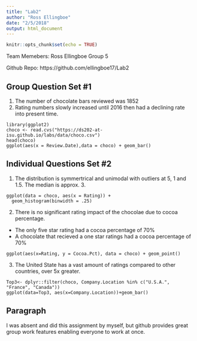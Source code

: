 ```yaml
---
title: "Lab2"
author: "Ross Ellingboe"
date: "2/5/2018"
output: html_document
---
```


```r
knitr::opts_chunk$set(echo = TRUE)
```

Team Memebers: Ross Ellingboe
Group 5

Github Repo: https://github.com/ellingboe17/Lab2

## Group Question Set #1
1. The number of chocolate bars reviewed was 1852
2. Rating numbers slowly increased until 2016 then had a declining rate into present time. 

```
library(ggplot2)
choco <- read.cvs("https://ds202-at-isu.github.io/labs/data/choco.csv")
head(choco)
ggplot(aes(x = Review.Date),data = choco) + geom_bar()
```


## Individual Questions Set #2
1. The distribution is symmertrical and unimodal with outliers at 5, 1 and 1.5. The median is approx. 3. 

```
ggplot(data = choco, aes(x = Rating)) +
  geom_histogram(binwidth = .25)
```
  
2. There is no significant rating impact of the chocolae due to cocoa percentage. 

- The only five star rating had a cocoa percentage of 70%
- A chocolate that recieved a one star ratings had a cocoa percentage of 70%

```
ggplot(aes(x=Rating, y = Cocoa.Pct), data = choco) + geom_point()
```


3. The United State has a vast amount of ratings compared to other countries, over 5x greater. 

```
Top3<- dplyr::filter(choco, Company.Location %in% c("U.S.A.", "France", "Canada"))
ggplot(data=Top3, aes(x=Company.Location))+geom_bar()
```


## Paragraph
I was absent and did this assignment by myself, but github provides great group work features enabling everyone to work at once. 
